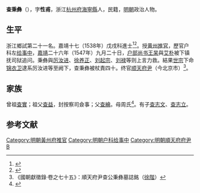 {{明清人物信息框
| 姓名 = 查秉彝
| 原名 =
| 圖片名稱= 
| 圖片大小 =
| 圖片說明 = 
| 最高職務 = 順天府府尹
| 國家 = 大明 
| 爵位 =
| 籍貫 = 浙江杭州府海寧縣
| 族裔 = 
| 旗籍 = 
| 字號 = 字性甫
| 諡號 =
| 出生日期 = 弘治十七年（1504年）
| 出生地點 =
| 逝世日期 = 嘉靖四十年（1561年）
| 逝世地點 =
| 墓葬 =
| 配偶 = 
| 親屬 = （子）[[查志立|查志立]]、（孫）[[查允元|查允元]]
| 出身 =
* 嘉靖十七年戊戌科同進士出身
| 經歷 =
| 著作 =  
}}
'''查秉彝'''（{{bd|1504年||1561年|catIdx=Z}}），字'''性甫'''，浙江[[杭州府|杭州府]][[海寧縣|海寧縣]]人，民籍，[[明朝|明朝]]政治人物。

== 生平 ==
浙江鄉試第二十一名。嘉靖十七（1538年）戊戌科進士<ref>{{Cite book|title=《皇明贡举考》卷五|author=[[张朝瑞|张朝瑞]]|publisher=《续修四库全书》史部第828册|year=|isbn=|location=|pages=}}</ref><ref>{{Cite book|title=贡举志五种 上|author=鲁小俊，江俊伟著|publisher=武汉大学出版社|year=2009|isbn=978-7-307-07043-1|location=武汉|pages=}}</ref>。授[[黄州|黄州]][[推官|推官]]，歷官户科左[[给事中|给事中]]，[[嘉靖|嘉靖]]二十六年（1547年）九月二十日，[[户部尚书|户部尚书]][[王杲|王杲]]與[[艾朴|艾朴]]被下镇抚司狱追问。秉彝與[[厉汝进|厉汝进]]、[[徐养正|徐养正]]、[[刘起宗|刘起宗]]、[[刘禄|刘禄]]等则上言力救。結果[[世宗|世宗]]下命[[锦衣卫|锦衣卫]]逮系厉汝进等至阙下，查秉彝被杖責四十。终官[[顺天|顺天]][[府尹|府尹]]（今北京市）<ref>《國朝獻徵錄·卷之七十五》：順天府尹查公秉彝墓誌銘（[[徐階|徐階]]）</ref>。

== 家族 ==
曾祖[[查實|查實]]；祖父[[查益|查益]]，封按察司僉事；父[[查繪|查繪]]。母周氏<ref>{{Cite book|title=天一阁藏明代科举录选刊 登科录 点校本|author=龚延明主编|publisher=宁波出版社|year=2016|isbn=978-7-5526-2320-8|location=宁波|pages=|quote=《天一閣藏明代科舉錄選刊.登科錄》之《嘉靖十七年戊戌科進士登科錄》}}</ref>。有子[[查志文|查志文]]、[[查志立|查志立]]。

==参考文献==
{{reflist}}
{{嘉靖十七年戊戌科殿試金榜}}

{{DEFAULTSORT:Zha查}}
[[Category:明朝黃州府推官|Category:明朝黃州府推官]]
[[Category:明朝户科给事中|Category:明朝户科给事中]]
[[Category:明朝順天府府尹|Category:明朝順天府府尹]]
[[Category:海寧查氏|B]]